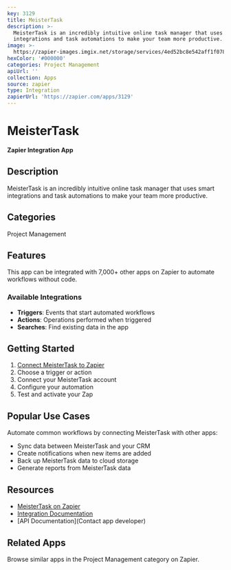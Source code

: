 ```yaml
---
key: 3129
title: MeisterTask
description: >-
  MeisterTask is an incredibly intuitive online task manager that uses smart
  integrations and task automations to make your team more productive.
image: >-
  https://zapier-images.imgix.net/storage/services/4ed52bc8e542aff1f07849d63058efa6.png?auto=format%2Ccompress&ixlib=python-3.0.0&q=50
hexColor: '#000000'
categories: Project Management
apiUrl: ''
collection: Apps
source: zapier
type: Integration
zapierUrl: 'https://zapier.com/apps/3129'
---
```

# MeisterTask

**Zapier Integration App**

## Description

MeisterTask is an incredibly intuitive online task manager that uses smart integrations and task automations to make your team more productive.

## Categories

Project Management

## Features

This app can be integrated with 7,000+ other apps on Zapier to automate workflows without code.

### Available Integrations

- **Triggers**: Events that start automated workflows
- **Actions**: Operations performed when triggered
- **Searches**: Find existing data in the app

## Getting Started

1. [Connect MeisterTask to Zapier](https://zapier.com/apps/3129)
2. Choose a trigger or action
3. Connect your MeisterTask account
4. Configure your automation
5. Test and activate your Zap

## Popular Use Cases

Automate common workflows by connecting MeisterTask with other apps:

- Sync data between MeisterTask and your CRM
- Create notifications when new items are added
- Back up MeisterTask data to cloud storage
- Generate reports from MeisterTask data

## Resources

- [MeisterTask on Zapier](https://zapier.com/apps/3129)
- [Integration Documentation](https://zapier.com/apps/3129/integrations)
- [API Documentation](Contact app developer)

## Related Apps

Browse similar apps in the Project Management category on Zapier.
